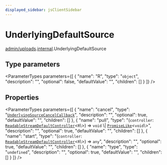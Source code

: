 ```yaml
---
displayed_sidebar: jsClientSidebar
---
```



# UnderlyingDefaultSource

[admin/uploads](../../modules/admin_uploads.mdx).[internal](../../admin_uploads/modules/admin_uploads.internal.mdx).UnderlyingDefaultSource

## Type parameters

<ParameterTypes parameters={[
  {
    "name": "R",
    "type": "`object`",
    "description": "",
    "optional": false,
    "defaultValue": "",
    "children": []
  }
]} />

## Properties

<ParameterTypes parameters={[
  {
    "name": "cancel",
    "type": "[`UnderlyingSourceCancelCallback`](admin_uploads.internal.UnderlyingSourceCancelCallback.mdx)",
    "description": "",
    "optional": true,
    "defaultValue": "",
    "children": []
  },
  {
    "name": "pull",
    "type": "(`controller`: [`ReadableStreamDefaultController`](../../admin_uploads/modules/admin_uploads.internal.mdx#readablestreamdefaultcontroller)<`R`\\>) => `void` \\| [`PromiseLike`](admin_discounts.internal.PromiseLike.mdx)<`void`\\>",
    "description": "",
    "optional": true,
    "defaultValue": "",
    "children": []
  },
  {
    "name": "start",
    "type": "(`controller`: [`ReadableStreamDefaultController`](../../admin_uploads/modules/admin_uploads.internal.mdx#readablestreamdefaultcontroller)<`R`\\>) => `any`",
    "description": "",
    "optional": true,
    "defaultValue": "",
    "children": []
  },
  {
    "name": "type",
    "type": "`undefined`",
    "description": "",
    "optional": true,
    "defaultValue": "",
    "children": []
  }
]} />
